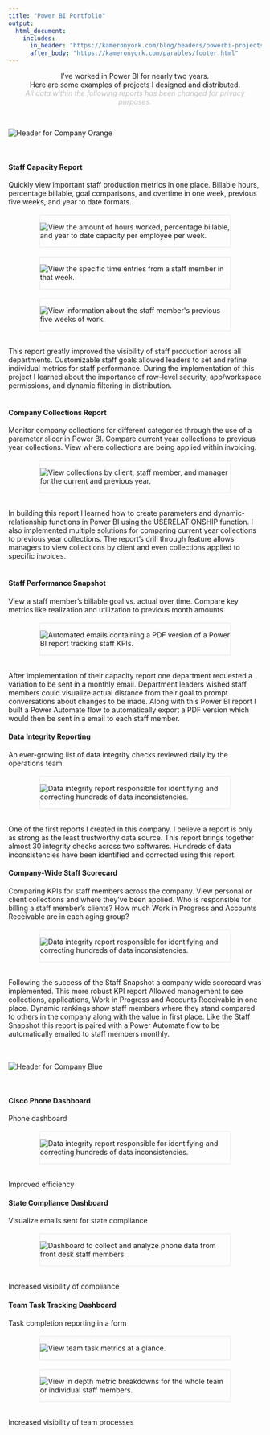 ```yaml
---
title: "Power BI Portfolio"
output:
  html_document:
    includes:
      in_header: "https://kameronyork.com/blog/headers/powerbi-projects-header.html"
      after_body: "https://kameronyork.com/parables/footer.html"
---
```

<style>
  /* Center alignment for the title, text under the title, and buttons */
  h1, .subtitle-text, .download-button {
    text-align: center;
  }

  /* Left alignment for paragraphs and their titles in the middle of the document */
  h4 {
    text-align: left;
  }
</style>

<div class="subtitle-text">
<p>I've worked in Power BI for nearly two years. <br>Here are some examples of projects I designed and distributed. <br><span style="color: #c0c0c0;"><i>All data within the following reports has been changed for privacy purposes.</i></span></p>
</div>


<style>
  .download-button {
    display: inline-block; /* Use inline-block to allow setting width */
    width: 180px; /* Set fixed width */
    height: 50px;
    margin-right: 10px;
    background-color: #F3CE42; /* Yellow color */
    color: #ffffff; /* White text color */
    padding: 10px 10px; /* Adjust padding as needed */
    border-radius: 5px; /* Rounded corners */
    text-decoration: none; /* Remove underline */
    font-weight: bold;
    text-align: center; /* Center text horizontally */
    line-height: 30px; /* Center text vertically */
  }
  
  .download-button:hover {
  background-color: #D69610; /* Change text color on hover */
  color: #ffffff; /* Maintain white text when hovering */
  }

  .download-button img {
    width: 20px; /* Adjust image size as needed */
    margin-right: 10px; /* Add space between image and text */
  }
  /* Apply styling to larger images */
  .large-image {
    width: 75%; /* Set the width of the images to 75% of their current size */
    display: block; /* Center the images */
    margin: 0 auto; /* Center the images */
    border: 2px solid #f0f0f0;
  }

  /* Apply styling to Chrome and Edge icons */
  .download-button img {
    width: 20px; /* Adjust image size as needed */
    margin-right: 10px; /* Add space between image and text */
  }
  
  /* Apply styling to larger images */
  .large-image {
    width: 75%; /* Set the width of the images to 75% of their current size */
    display: block; /* Center the images */
    margin: 0 auto; /* Center the images */
    border: 2px solid #f0f0f0;
  }

  @media (max-width: 600px) {
  .download-button {
    display: block; /* Change to block-level element */
    margin: 0 auto; /* Center the buttons horizontally */
    width: 180px; /* Set fixed width */
    height: 50px;
    margin-bottom: 10px; /* Add spacing between buttons */
    background-color: #F3CE42; /* Yellow color */
    color: #ffffff; /* White text color */
    padding: 10px 10px; /* Adjust padding as needed */
    border-radius: 5px; /* Rounded corners */
    text-decoration: none; /* Remove underline */
    font-weight: bold;
    text-align: center; /* Center text horizontally */
    line-height: 30px; /* Center text vertically */
  }
  
  .download-button:hover {
  background-color: #D69610; /* Change text color on hover */
  color: #ffffff; /* Maintain white text when hovering */
  }
}

  .indented {
    padding-left: 15pt;
    padding-right: 15pt;
  }
</style>



<br>

<div>
 <img src="https://kameronyork.com/docs/pbi-sample-images/company-orange.png" alt="Header for Company Orange">
</div>
<br>

#### Staff Capacity Report

Quickly view important staff production metrics in one place.  Billable hours, percentage billable, goal comparisons, and overtime in one week, previous five weeks, and year to date formats.
<br>
<br>
<div class=large-image>
 <img src="https://kameronyork.com/docs/pbi-sample-images/capacity1.png" alt="View the amount of hours worked, percentage billable, and year to date capacity per employee per week.">
</div>
<br>
<div class=large-image>
 <img src="https://kameronyork.com/docs/pbi-sample-images/capacity2.png" alt="View the specific time entries from a staff member in that week.">
</div>
<br>
<div class=large-image>
 <img src="https://kameronyork.com/docs/pbi-sample-images/capacity3.png" alt="View information about the staff member's previous five weeks of work.">
</div>
<br>
This report greatly improved the visibility of staff production across all departments. Customizable staff goals allowed leaders to set and refine individual metrics for staff performance. During the implementation of this project I learned about the importance of row-level security, app/workspace permissions, and dynamic filtering in distribution.  
<br>


#### Company Collections Report

Monitor company collections for different categories through the use of a parameter slicer in Power BI. Compare current year collections to previous year collections. View where collections are being applied within invoicing.
<br>
<br>
<div class=large-image>
 <img src="https://kameronyork.com/docs/pbi-sample-images/collections1.png" alt="View collections by client, staff member, and manager for the current and previous year.">
</div>
<br>
In building this report I learned how to create parameters and dynamic-relationship functions in Power BI using the USERELATIONSHIP function.  I also implemented multiple solutions for comparing current year collections to previous year collections. The report's drill through feature allows managers to view collections by client and even collections applied to specific invoices.  
<br>

#### Staff Performance Snapshot

View a staff member's billable goal vs. actual over time. Compare key metrics like realization and utilization to previous month amounts.
<br>
<br>
<div class=large-image>
 <img src="https://kameronyork.com/docs/pbi-sample-images/snapshot1.png" alt="Automated emails containing a PDF version of a Power BI report tracking staff KPIs.">
</div>
<br>
After implementation of their capacity report one department requested a variation to be sent in a monthly email. Department leaders wished staff members could visualize actual distance from their goal to prompt conversations about changes to be made.  Along with this Power BI report I built a Power Automate flow to automatically export a PDF version which would then be sent in a email to each staff member.
<br>

#### Data Integrity Reporting

An ever-growing list of data integrity checks reviewed daily by the operations team.
<br>
<br>
<div class=large-image>
 <img src="https://kameronyork.com/docs/pbi-sample-images/integrity1.png" alt="Data integrity report responsible for identifying and correcting hundreds of data inconsistencies.">
</div>
<br>
One of the first reports I created in this company.  I believe a report is only as strong as the least trustworthy data source.  This report brings together almost 30 integrity checks across two softwares. Hundreds of data inconsistencies have been identified and corrected using this report.
<br>


#### Company-Wide Staff Scorecard

Comparing KPIs for staff members across the company.  View personal or client collections and where they've been applied.  Who is responsible for billing a staff member's clients? How much Work in Progress and Accounts Receivable are in each aging group?
<br>
<br>
<div class=large-image>
 <img src="https://kameronyork.com/docs/pbi-sample-images/scorecard1.png" alt="Data integrity report responsible for identifying and correcting hundreds of data inconsistencies.">
</div>
<br>
Following the success of the Staff Snapshot a company wide scorecard was implemented.  This more robust KPI report Allowed management to see collections, applications, Work in Progress and Accounts Receivable in one place.  Dynamic rankings show staff members where they stand compared to others in the company along with the value in first place. Like the Staff Snapshot this report is paired with a Power Automate flow to be automatically emailed to staff members monthly.
<br>
<br>
<br>

<div>
 <img src="https://kameronyork.com/docs/pbi-sample-images/company-blue.png" alt="Header for Company Blue">
</div>
<br>

#### Cisco Phone Dashboard

Phone dashboard
<br>
<br>
<div class=large-image>
 <img src="https://kameronyork.com/docs/pbi-sample-images/phone1.png" alt="Data integrity report responsible for identifying and correcting hundreds of data inconsistencies.">
</div>
<br>
Improved efficiency
<br>

#### State Compliance Dashboard

Visualize emails sent for state compliance
<br>
<br>
<div class=large-image>
 <img src="https://kameronyork.com/docs/pbi-sample-images/sara1.png" alt="Dashboard to collect and analyze phone data from front desk staff members.">
</div>
<br>
Increased visibility of compliance
<br>

#### Team Task Tracking Dashboard

Task completion reporting in a form
<br>
<br>
<div class=large-image>
 <img src="https://kameronyork.com/docs/pbi-sample-images/process1.png" alt="View team task metrics at a glance.">
</div>
<br>
<div class=large-image>
 <img src="https://kameronyork.com/docs/pbi-sample-images/process2.png" alt="View in depth metric breakdowns for the whole team or individual staff members.">
</div>
<br>
Increased visibility of team processes

<br>
<br>